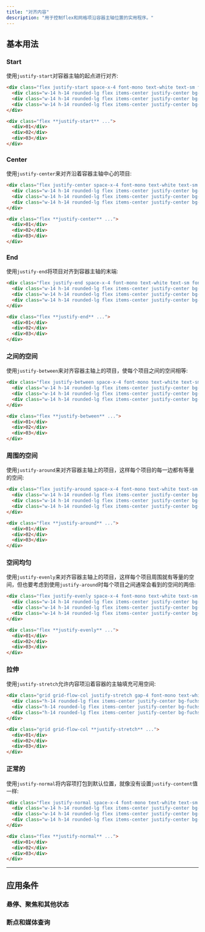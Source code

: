 ```yaml
---
title: "对齐内容"
description: "用于控制flex和网格项沿容器主轴位置的实用程序。"
---
```




## 基本用法

### Start

使用`justify-start`对容器主轴的起点进行对齐:

```html {{ example: true }}
<div class="flex justify-start space-x-4 font-mono text-white text-sm font-bold leading-6 bg-stripes-fuchsia rounded-lg">
  <div class="w-14 h-14 rounded-lg flex items-center justify-center bg-fuchsia-500 shadow-lg">01</div>
  <div class="w-14 h-14 rounded-lg flex items-center justify-center bg-fuchsia-500 shadow-lg">02</div>
  <div class="w-14 h-14 rounded-lg flex items-center justify-center bg-fuchsia-500 shadow-lg">03</div>
</div>
```

```html
<div class="flex **justify-start** ...">
  <div>01</div>
  <div>02</div>
  <div>03</div>
</div>
```

### Center

使用`justify-center`来对齐沿着容器主轴中心的项目:

```html {{ example: true }}
<div class="flex justify-center space-x-4 font-mono text-white text-sm font-bold leading-6 bg-stripes-blue rounded-lg">
  <div class="w-14 h-14 rounded-lg flex items-center justify-center bg-blue-500 shadow-lg">01</div>
  <div class="w-14 h-14 rounded-lg flex items-center justify-center bg-blue-500 shadow-lg">02</div>
  <div class="w-14 h-14 rounded-lg flex items-center justify-center bg-blue-500 shadow-lg">03</div>
</div>
```

```html
<div class="flex **justify-center** ...">
  <div>01</div>
  <div>02</div>
  <div>03</div>
</div>
```

### End

使用`justify-end`将项目对齐到容器主轴的末端:

```html {{ example: true }}
<div class="flex justify-end space-x-4 font-mono text-white text-sm font-bold leading-6 bg-stripes-cyan rounded-lg">
  <div class="w-14 h-14 rounded-lg flex items-center justify-center bg-cyan-500 shadow-lg">01</div>
  <div class="w-14 h-14 rounded-lg flex items-center justify-center bg-cyan-500 shadow-lg">02</div>
  <div class="w-14 h-14 rounded-lg flex items-center justify-center bg-cyan-500 shadow-lg">03</div>
</div>
```

```html
<div class="flex **justify-end** ...">
  <div>01</div>
  <div>02</div>
  <div>03</div>
</div>
```

### 之间的空间

使用`justify-between`来对齐容器主轴上的项目，使每个项目之间的空间相等:

```html {{ example: true }}
<div class="flex justify-between space-x-4 font-mono text-white text-sm font-bold leading-6 bg-stripes-pink rounded-lg">
  <div class="w-14 h-14 rounded-lg flex items-center justify-center bg-pink-500 shadow-lg">01</div>
  <div class="w-14 h-14 rounded-lg flex items-center justify-center bg-pink-500 shadow-lg">02</div>
  <div class="w-14 h-14 rounded-lg flex items-center justify-center bg-pink-500 shadow-lg">03</div>
</div>
```

```html
<div class="flex **justify-between** ...">
  <div>01</div>
  <div>02</div>
  <div>03</div>
</div>
```

### 周围的空间

使用`justify-around`来对齐容器主轴上的项目，这样每个项目的每一边都有等量的空间:

```html {{ example: true }}
<div class="flex justify-around space-x-4 font-mono text-white text-sm font-bold leading-6 bg-stripes-purple rounded-lg">
  <div class="w-14 h-14 rounded-lg flex items-center justify-center bg-purple-500 shadow-lg">01</div>
  <div class="w-14 h-14 rounded-lg flex items-center justify-center bg-purple-500 shadow-lg">02</div>
  <div class="w-14 h-14 rounded-lg flex items-center justify-center bg-purple-500 shadow-lg">03</div>
</div>
```

```html
<div class="flex **justify-around** ...">
  <div>01</div>
  <div>02</div>
  <div>03</div>
</div>
```

### 空间均匀

使用`justify-evenly`来对齐容器主轴上的项目，这样每个项目周围就有等量的空间，但也要考虑到使用`justify-around`时每个项目之间通常会看到的空间的两倍:

```html {{ example: true }}
<div class="flex justify-evenly space-x-4 font-mono text-white text-sm font-bold leading-6 bg-stripes-indigo rounded-lg">
  <div class="w-14 h-14 rounded-lg flex items-center justify-center bg-indigo-500 shadow-lg">01</div>
  <div class="w-14 h-14 rounded-lg flex items-center justify-center bg-indigo-500 shadow-lg">02</div>
  <div class="w-14 h-14 rounded-lg flex items-center justify-center bg-indigo-500 shadow-lg">03</div>
</div>
```

```html
<div class="flex **justify-evenly** ...">
  <div>01</div>
  <div>02</div>
  <div>03</div>
</div>
```

### 拉伸

使用`justify-stretch`允许内容项沿着容器的主轴填充可用空间:

```html {{ example: true }}
<div class="grid grid-flow-col justify-stretch gap-4 font-mono text-white text-sm font-bold leading-6 bg-stripes-fuchsia rounded-lg">
  <div class="h-14 rounded-lg flex items-center justify-center bg-fuchsia-500 shadow-lg">01</div>
  <div class="h-14 rounded-lg flex items-center justify-center bg-fuchsia-500 shadow-lg">02</div>
  <div class="h-14 rounded-lg flex items-center justify-center bg-fuchsia-500 shadow-lg">03</div>
</div>
```

```html
<div class="grid grid-flow-col **justify-stretch** ...">
  <div>01</div>
  <div>02</div>
  <div>03</div>
</div>
```

### 正常的

使用`justify-normal`将内容项打包到默认位置，就像没有设置`justify-content`值一样:

```html {{ example: true }}
<div class="flex justify-normal space-x-4 font-mono text-white text-sm font-bold leading-6 bg-stripes-blue rounded-lg">
  <div class="w-14 h-14 rounded-lg flex items-center justify-center bg-blue-500 shadow-lg">01</div>
  <div class="w-14 h-14 rounded-lg flex items-center justify-center bg-blue-500 shadow-lg">02</div>
  <div class="w-14 h-14 rounded-lg flex items-center justify-center bg-blue-500 shadow-lg">03</div>
</div>
```

```html
<div class="flex **justify-normal** ...">
  <div>01</div>
  <div>02</div>
  <div>03</div>
</div>
```

---

## <Heading ignore>应用条件</Heading>

### <Heading ignore>悬停、聚焦和其他状态</Heading>

<HoverFocusAndOtherStates defaultClass="flex justify-start" featuredClass="justify-between" />

### <Heading ignore>断点和媒体查询</Heading>

<BreakpointsAndMediaQueries defaultClass="flex justify-start" featuredClass="justify-between" />

